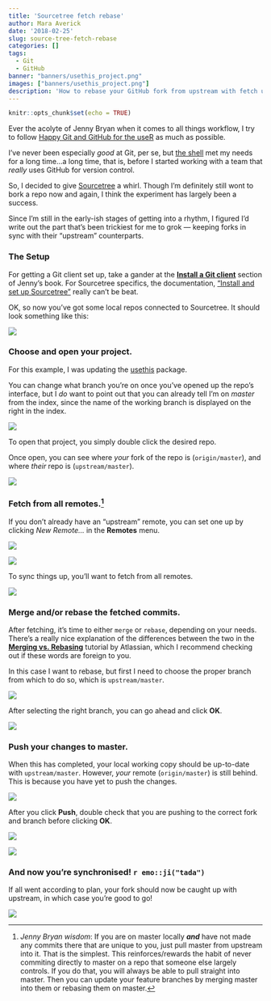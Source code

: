 ```yaml
---
title: 'Sourcetree fetch rebase'
author: Mara Averick
date: '2018-02-25'
slug: source-tree-fetch-rebase
categories: []
tags:
  - Git
  - GitHub
banner: "banners/usethis_project.png"
images: ["banners/usethis_project.png"]
description: 'How to rebase your GitHub fork from upstream with fetch using Sourcetree. `r emo::ji("tree")`'
---
```


```r
knitr::opts_chunk$set(echo = TRUE)
```

Ever the acolyte of Jenny Bryan when it comes to all things workflow, I try to
follow [Happy Git and GitHub for the useR](http://happygitwithr.com/) as much as
possible.

I've never been especially _good_ at Git, per se, but [the shell](http://
happygitwithr.com/shell.html) met my needs for a long time...a long time, that
is, before I started working with a team that _really_ uses GitHub for version
control.

So, I decided to give [Sourcetree](https://www.sourcetreeapp.com/) a whirl.
Though I'm definitely still wont to bork a repo now and again, I think the
experiment has largely been a success.

Since I'm still in the early-ish stages of getting into a rhythm, I figured I'd
write out the part that's been trickiest for me to grok — keeping forks in sync
with their "upstream" counterparts.

### The Setup

For getting a Git client set up, take a gander at the [**Install a Git client**](http://happygitwithr.com/git-client.html) section of Jenny's book. For
Sourcetree specifics, the documentation, ["Install and set up Sourcetree"](https://confluence.atlassian.com/get-started-with-sourcetree/install-and-set-up-sourcetree-847359043.html) really can't be beat.

OK, so now you've got some local repos connected to Sourcetree. It should look
something like this:

![](https://i.imgur.com/B7DeUfX.png)

### Choose and open your project.

For this example, I was updating the [usethis](https://github.com/r-lib/usethis) package. 

You can change what branch you're on once you've opened up the repo's interface, but I _do_ want to point out that you can already tell I'm on _master_ from the index, since the name of the working branch is displayed on the right in the index.

![](https://i.imgur.com/AAcWCeY.png)

To open that project, you simply double click the desired repo.

Once open, you can see where _your_ fork of the repo is (`origin/master`), and where _their_ repo is (`upstream/master`).

![](https://i.imgur.com/7FCfMsY.png)

### Fetch from all remotes.[^pull]

If you don't already have an "upstream" remote, you can set one up by clicking _New Remote..._ in the **Remotes** menu.

![](https://i.imgur.com/210s6wo.png)

![](https://i.imgur.com/I5Gd5Vw.png)

To sync things up, you'll want to fetch from all remotes.

![](https://i.imgur.com/CjW3iOU.png)

### Merge and/or rebase the fetched commits.

After fetching, it's time to either `merge` or `rebase`, depending on your needs. There's a really nice explanation of the differences between the two in the [**Merging vs. Rebasing**](https://www.atlassian.com/git/tutorials/merging-vs-rebasing) tutorial by Atlassian, which I recommend checking out if these words are foreign to you.

In this case I want to rebase, but first I need to choose the proper branch from which to do so, which is `upstream/master`.

![](https://i.imgur.com/q5yi3kZ.png)

After selecting the right branch, you can go ahead and click **OK**.

![](https://i.imgur.com/l5HjVBG.png)

### Push your changes to master.

When this has completed, your local working copy should be up-to-date with `upstream/master`. However, _your_ remote (`origin/master`) is still behind. This is because you have yet to push the changes.

![](https://i.imgur.com/Z6zimts.png)

After you click **Push**, double check that you are pushing to the correct fork and branch before clicking **OK**.

![](https://i.imgur.com/BkRX9Wk.png)

![](https://i.imgur.com/oO74caX.png)

### And now you're synchronised! `r emo::ji("tada")`

If all went according to plan, your fork should now be caught up with upstream, in which case you're good to go!

![](https://i.imgur.com/hxH3mLP.png)

[^pull]: _Jenny Bryan wisdom_: If you are on master locally **_and_** have not made any commits there that are unique to you, just pull master from upstream into it. That is the simplest. This reinforces/rewards the habit of never commiting directly to master on a repo that someone else largely controls. If you do that, you will always be able to pull straight into master. Then you can update your feature branches by merging master into them or rebasing them on master.
